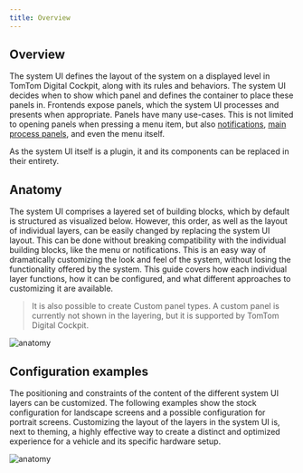 ```yaml
---
title: Overview
---
```


## Overview

The system UI defines the layout of the system on a displayed level in TomTom Digital Cockpit, along 
with its rules and behaviors. The system UI decides when to show which panel and defines the 
container to place these panels in. Frontends expose panels, which the system UI processes and 
presents when appropriate. Panels have many use-cases. This is not limited to opening panels when 
pressing a menu item, but also 
[notifications](/tomtom-digital-cockpit/documentation/design/system-ui/notifications), 
[main process panels](/tomtom-digital-cockpit/documentation/design/system-ui/main-process-panels), 
and even the menu itself. 

As the system UI itself is a plugin, it and its components can be replaced in their entirety.

## Anatomy

The system UI comprises a layered set of building blocks, which by default is structured as 
visualized below. However, this order, as well as the layout of individual layers, can be easily 
changed by replacing the system UI layout. This can be done without breaking compatibility with the 
individual building blocks, like the menu or notifications. This is an easy way of dramatically 
customizing the look and feel of the system, without losing the functionality offered by the system. 
This guide covers how each individual layer functions, how it can be configured, and what different 
approaches to customizing it are available.

<Blockquote>
    It is also possible to create Custom panel types. A custom panel is currently not shown in 
    the layering, but it is supported by TomTom Digital Cockpit.
</Blockquote>

![anatomy](images/overview/anatomy.png)

## Configuration examples

The positioning and constraints of the content of the different system UI layers can be customized. 
The following examples show the stock configuration for landscape screens and a possible 
configuration for portrait screens. Customizing the layout of the layers in the system UI is, next 
to theming, a highly effective way to create a distinct and optimized experience for a vehicle and 
its specific hardware setup.

![anatomy](images/overview/configuration.png)

